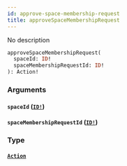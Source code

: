 ```yaml
---
id: approve-space-membership-request
title: approveSpaceMembershipRequest
---
```


No description

```graphql
approveSpaceMembershipRequest(
  spaceId: ID!
  spaceMembershipRequestId: ID!
): Action!

```

### Arguments

#### `spaceId` ([`ID!`](/graphql/scalars/id))

#### `spaceMembershipRequestId` ([`ID!`](/graphql/scalars/id))

### Type

#### [`Action`](/graphql/objects/action)
